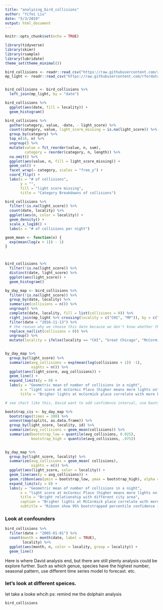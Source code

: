 ```yaml
---
title: "analyzing_bird_collisions"
author: "Yifei Liu"
date: "5/3/2019"
output: html_document
---
```


```r
knitr::opts_chunk$set(echo = TRUE)
```

```r
library(tidyverse)
library(skimr)
library(rsample)
library(lubridate)
theme_set(theme_minimal())
```

```r
bird_collisions <- readr::read_csv("https://raw.githubusercontent.com/rfordatascience/tidytuesday/master/data/2019/2019-04-30/bird_collisions.csv")
mp_light <- readr::read_csv("https://raw.githubusercontent.com/rfordatascience/tidytuesday/master/data/2019/2019-04-30/mp_light.csv")


bird_collisions <- bird_collisions %>%
  left_join(mp_light, by = "date") 

bird_collisions %>%
  ggplot(aes(date, fill = locality)) +
  geom_histogram()


```


```r

bird_collisions %>%
  gather(category, value, -date, - light_score) %>%
  count(category, value, light_score_missing = is.na(light_score)) %>%
  group_by(category) %>%
  top_n(16, n) %>%
  ungroup() %>%
  mutate(value = fct_reorder(value, n, sum),
         category = reorder(category, n, length)) %>%
  na.omit() %>%
  ggplot(aes(value, n, fill = light_score_missing)) +
  geom_col() +
  facet_wrap(~ category, scales = "free_y") +
  coord_flip() +
  labs(x = "# of collisions",
       y = "",
       fill = "light score missing", 
       title = "Category Breakdowns of collisions")

```

```r
bird_collisions %>%
  filter(!is.na(light_score)) %>%
  count(date, locality) %>%
  ggplot(aes(n, color = locality)) +
  geom_density() +
  scale_x_log10() +
  labs(x = "# of collisions per night")

geom_mean <- function(x) {
  exp(mean(log(x + 1)) - 1)
}



bird_collisions %>%
  filter(!is.na(light_score)) %>%
  distinct(date, light_score) %>%
  ggplot(aes(light_score)) +
  geom_histogram()

by_day_map <- bird_collisions %>%
  filter(!is.na(light_score)) %>%
  group_by(date, locality) %>%
  summarize(collisions = n()) %>%
  ungroup() %>%
  complete(date, locality, fill = list(collisions = 0)) %>%
  right_join(mp_light %>% crossing(locality = c("CHI", "MP")), by = c("date", "locality")) %>%
  filter(date < "2016-11-13") %>%
  # the reason why we choose this date because we don't know whether the collision data after this day have been collected or not. you can use bird_collisions %>% filter(locality == "MP") %>% summarize(min(date), max(date)) and by_day_map %>% filter(collisions == 0) %>% summarize(min(date), max(date)) to check. 
  replace_na(list(collisions = 0)) %>%
  ungroup() %>%
  mutate(locality = ifelse(locality == "CHI", "Great Chicago", "McCormick place"))
  

by_day_map %>%
  group_by(light_score) %>%
  summarize(avg_collisions = exp(mean(log(collisions + 1)) -1),
            nights = n()) %>%
  ggplot(aes(light_score, avg_collisions)) +
  geom_line() +
  expand_limits(y = 0) +
  labs(y = "Geometric mean of number of collisions in a night",
       x = "light score at mcCormic Place (higher means more lights on",
       title = "Brigher lights at mcCormick place correlate with more bird collisions")

# see chart like this, David want to add confidence interval, use bootstrap method. 

```



```r


bootstrap_cis <- by_day_map %>%
  bootstraps(times = 100) %>%
  unnest(map(splits, as.data.frame)) %>%
  group_by(light_score, locality, id) %>%
  summarize(avg_collisions = geom_mean(collisions)) %>%
  summarize(bootstrap_low = quantile(avg_collisions, 0.025),
            bootstrap_high = quantile(avg_collisions, .975))
            

by_day_map %>%
  group_by(light_score, locality) %>%
  summarize(avg_collisions = geom_mean( collisions),
            nights = n()) %>%
  ggplot(aes(light_score, color = locality)) +
  geom_line(aes(y = avg_collisions)) +
  geom_ribbon(aes(ymin = bootstrap_low, ymax = bootstrap_high), alpha = 0.25, data = bootstrap_cis) +
  expand_limits(y = 0) +
  labs(y = "Geometric mean of number of collisions in a night",
       x = "light score at mcCormic Place (higher means more lights on)",
       title = "Bright relationship with different city area",
       caption = "Brigher lights at McCormick place correlate with more bird collisions \n but not with collision with Chicago overall",
       subtitle = "Riboon show 95% bootstrapped percentile confidence intervl") 


```


### Look at confounders

```r
bird_collisions %>%
  filter(date > "2005-01-01") %>%
  count(month = month(date, label = TRUE),
        locality) %>%
  ggplot(aes(month, n, color = locality, group = locality)) +
  geom_line()


```
Here is where David analysis end, but there are still plenty analysis could be explore further. Such as which genue, species have the highest number, seasonal pattern, use different time series model to forecast. etc. 

### let's look at different speices. 

let take a looke whcih 
ps: remind me the dolphain analysis


```r
bird_collisions

```













